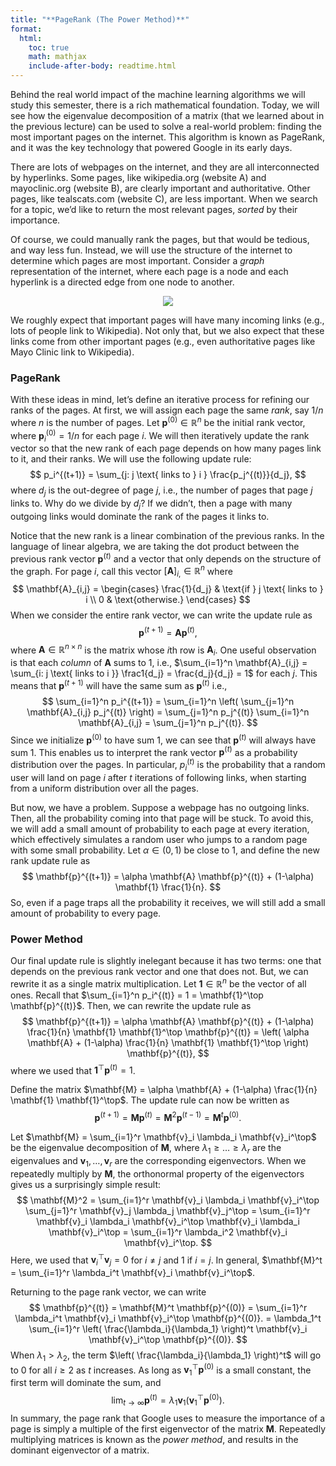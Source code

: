 ```yaml
---
title: "**PageRank (The Power Method)**"
format:
  html:
    toc: true
    math: mathjax
    include-after-body: readtime.html
---
```


Behind the real world impact of the machine learning algorithms we will study this semester, there is a rich mathematical foundation.
Today, we will see how the eigenvalue decomposition of a matrix (that we learned about in the previous lecture) can be used to solve a real-world problem: finding the most important pages on the internet.
This algorithm is known as PageRank, and it was the key technology that powered Google in its early days.

There are lots of webpages on the internet, and they are all interconnected by hyperlinks.
Some pages, like wikipedia.org (website A) and mayoclinic.org (website B), are clearly important and authoritative.
Other pages, like tealscats.com (website C), are less important.
When we search for a topic, we'd like to return the most relevant pages, *sorted* by their importance.

Of course, we could manually rank the pages, but that would be tedious, and way less fun.
Instead, we will use the structure of the internet to determine which pages are most important.
Consider a *graph* representation of the internet, where each page is a node and each hyperlink is a directed edge from one node to another.

<center><img src="images/linalg_graph.svg" class="responsive-img"></center>

We roughly expect that important pages will have many incoming links (e.g., lots of people link to Wikipedia).
Not only that, but we also expect that these links come from other important pages (e.g., even authoritative pages like Mayo Clinic link to Wikipedia).

### PageRank

With these ideas in mind, let's define an iterative process for refining our ranks of the pages.
At first, we will assign each page the same *rank*, say $1/n$ where $n$ is the number of pages.
Let $\mathbf{p}^{(0)} \in \mathbb{R}^n$ be the initial rank vector, where $\mathbf{p}^{(0)}_i = 1/n$ for each page $i$.
We will then iteratively update the rank vector so that the new rank of each page depends on how many pages link to it, and their ranks.
We will use the following update rule:
$$
p_i^{(t+1)} = \sum_{j: j \text{ links to } i } \frac{p_j^{(t)}}{d_j},
$$
where $d_j$ is the out-degree of page $j$, i.e., the number of pages that page $j$ links to.
Why do we divide by $d_j$?
If we didn't, then a page with many outgoing links would dominate the rank of the pages it links to.

Notice that the new rank is a linear combination of the previous ranks.
In the language of linear algebra, we are taking the dot product between the previous rank vector $\mathbf{p}^{(t)}$ and a vector that only depends on the structure of the graph.
For page $i$, call this vector $[\mathbf{A}]_{i,} \in \mathbb{R}^n$ where
$$
\mathbf{A}_{i,j} = \begin{cases}
\frac{1}{d_j} & \text{if } j \text{ links to } i \\
0 & \text{otherwise.}
\end{cases}
$$
When we consider the entire rank vector, we can write the update rule as
$$
\mathbf{p}^{(t+1)} = \mathbf{A} \mathbf{p}^{(t)},
$$
where $\mathbf{A} \in \mathbb{R}^{n \times n}$ is the matrix whose $i$th row is $\mathbf{A}_i$.
One useful observation is that each *column* of $\mathbf{A}$ sums to 1, i.e., $\sum_{i=1}^n \mathbf{A}_{i,j} = \sum_{i: j \text{ links to i }} \frac1{d_j} = \frac{d_j}{d_j} = 1$ for each $j$.
This means that $\mathbf{p}^{(t+1)}$ will have the same sum as $\mathbf{p}^{(t)}$ i.e.,
$$
\sum_{i=1}^n p_i^{(t+1)} = \sum_{i=1}^n \left( \sum_{j=1}^n \mathbf{A}_{i,j} p_j^{(t)} \right) = \sum_{j=1}^n p_j^{(t)} \sum_{i=1}^n \mathbf{A}_{i,j} = \sum_{j=1}^n p_j^{(t)}.
$$
Since we initialize $\mathbf{p}^{(0)}$ to have sum 1, we can see that $\mathbf{p}^{(t)}$ will always have sum 1.
This enables us to interpret the rank vector $\mathbf{p}^{(t)}$ as a probability distribution over the pages.
In particular, $p_i^{(t)}$ is the probability that a random user will land on page $i$ after $t$ iterations of following links, when starting from a uniform distribution over all the pages.

But now, we have a problem.
Suppose a webpage has no outgoing links.
Then, all the probability coming into that page will be stuck.
To avoid this, we will add a small amount of probability to each page at every iteration, which effectively simulates a random user who jumps to a random page with some small probability.
Let $\alpha \in (0,1)$ be close to 1, and define the new rank update rule as
$$
\mathbf{p}^{(t+1)} = \alpha \mathbf{A} \mathbf{p}^{(t)} + (1-\alpha) \mathbf{1} \frac{1}{n}.
$$
So, even if a page traps all the probability it receives, we will still add a small amount of probability to every page.

### Power Method

Our final update rule is slightly inelegant because it has two terms: one that depends on the previous rank vector and one that does not.
But, we can rewrite it as a single matrix multiplication.
Let $\mathbf{1} \in \mathbb{R}^n$ be the vector of all ones.
Recall that $\sum_{i=1}^n p_i^{(t)} = 1 = \mathbf{1}^\top \mathbf{p}^{(t)}$.
Then, we can rewrite the update rule as
$$
\mathbf{p}^{(t+1)} = \alpha \mathbf{A} \mathbf{p}^{(t)} + (1-\alpha) \frac{1}{n} \mathbf{1} \mathbf{1}^\top \mathbf{p}^{(t)} = \left( \alpha \mathbf{A} + (1-\alpha) \frac{1}{n} \mathbf{1} \mathbf{1}^\top \right) \mathbf{p}^{(t)},
$$
where we used that $\mathbf{1}^\top \mathbf{p}^{(t)} = 1$.

Define the matrix $\mathbf{M} = \alpha \mathbf{A} + (1-\alpha) \frac{1}{n} \mathbf{1} \mathbf{1}^\top$.
The update rule can now be written as
$$
\mathbf{p}^{(t+1)} = \mathbf{M} \mathbf{p}^{(t)} = \mathbf{M}^2 \mathbf{p}^{(t-1)}
= \mathbf{M}^t \mathbf{p}^{(0)}.
$$

Let $\mathbf{M} = \sum_{i=1}^r  \mathbf{v}_i \lambda_i \mathbf{v}_i^\top$ be the eigenvalue decomposition of $\mathbf{M}$, where $\lambda_1 \geq \ldots \geq \lambda_r$ are the eigenvalues and $\mathbf{v}_1, \ldots, \mathbf{v}_r$ are the corresponding eigenvectors.
When we repeatedly multiply by $\mathbf{M}$, the orthonormal property of the eigenvectors gives us a surprisingly simple result:
$$
\mathbf{M}^2 = \sum_{i=1}^r \mathbf{v}_i \lambda_i \mathbf{v}_i^\top
\sum_{j=1}^r \mathbf{v}_j \lambda_j \mathbf{v}_j^\top
= \sum_{i=1}^r \mathbf{v}_i \lambda_i \mathbf{v}_i^\top \mathbf{v}_i \lambda_i \mathbf{v}_i^\top = \sum_{i=1}^r \lambda_i^2 \mathbf{v}_i \mathbf{v}_i^\top.
$$
Here, we used that $\mathbf{v}_i^\top \mathbf{v}_j = 0$ for $i \neq j$ and $1$ if $i=j$.
In general, $\mathbf{M}^t = \sum_{i=1}^r \lambda_i^t \mathbf{v}_i \mathbf{v}_i^\top$.

Returning to the page rank vector, we can write
$$
\mathbf{p}^{(t)} = \mathbf{M}^t \mathbf{p}^{(0)} = \sum_{i=1}^r \lambda_i^t \mathbf{v}_i \mathbf{v}_i^\top \mathbf{p}^{(0)}.
= \lambda_1^t \sum_{i=1}^r \left( \frac{\lambda_i}{\lambda_1} \right)^t \mathbf{v}_i \mathbf{v}_i^\top \mathbf{p}^{(0)}.
$$
When $\lambda_1 > \lambda_2$, the term $\left( \frac{\lambda_i}{\lambda_1} \right)^t$ will go to 0 for all $i \geq 2$ as $t$ increases.
As long as $\mathbf{v}_1^\top \mathbf{p}^{(0)}$ is a small constant, the first term will dominate the sum, and
$$
\lim_{t \to \infty} \mathbf{p}^{(t)} = \lambda_1 \mathbf{v}_1 \left(\mathbf{v}_1^\top \mathbf{p}^{(0)}\right).
$$
In summary, the page rank that Google uses to measure the importance of a page is simply a multiple of the first eigenvector of the matrix $\mathbf{M}$.
Repeatedly multiplying matrices is known as the *power method*, and results in the dominant eigenvector of a matrix.
